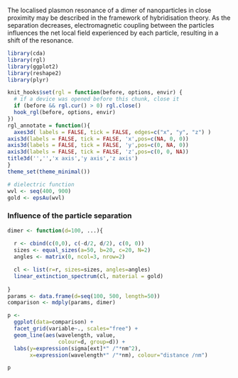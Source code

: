 The localised plasmon resonance of a dimer of nanoparticles in close proximity may be described in the framework of hybridisation theory. As the separation decreases, electromagnetic coupling between the particles influences the net local field experienced by each particle, resulting in a shift of the resonance. 

```r
library(cda)
library(rgl)
library(ggplot2)
library(reshape2)
library(plyr)
```
```r
knit_hooks$set(rgl = function(before, options, envir) {
  # if a device was opened before this chunk, close it
  if (before && rgl.cur() > 0) rgl.close()
  hook_rgl(before, options, envir)
})
rgl_annotate = function(){
  axes3d( labels = FALSE, tick = FALSE, edges=c("x", "y", "z") )
axis3d(labels = FALSE, tick = FALSE, 'x',pos=c(NA, 0, 0))
axis3d(labels = FALSE, tick = FALSE, 'y',pos=c(0, NA, 0))
axis3d(labels = FALSE, tick = FALSE, 'z',pos=c(0, 0, NA))
title3d('','','x axis','y axis','z axis')
}
theme_set(theme_minimal())
```


```r

# dielectric function
wvl <- seq(400, 900)
gold <- epsAu(wvl)

```

### Influence of the particle separation

```r
  
dimer <- function(d=100, ...){
  
  r <- cbind(c(0,0), c(-d/2, d/2), c(0, 0))
  sizes <- equal_sizes(a=50, b=20, c=20, N=2)  
  angles <- matrix(0, ncol=3, nrow=2)

  cl <- list(r=r, sizes=sizes, angles=angles)
  linear_extinction_spectrum(cl, material = gold)
  
}
params <- data.frame(d=seq(100, 500, length=50))
comparison <- mdply(params, dimer)

p <- 
  ggplot(data=comparison) + 
  facet_grid(variable~., scales="free") +
  geom_line(aes(wavelength, value, 
                colour=d, group=d)) +
  labs(y=expression(sigma[ext]*" /"*nm^2),
       x=expression(wavelength*" /"*nm), colour="distance /nm") 

p
```
